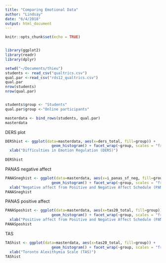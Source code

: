 ```yaml
---
title: "Comparing Emotional Data"
author: "Lindsay"
date: "6/4/2018"
output: html_document
---
```


```r
knitr::opts_chunk$set(echo = TRUE)


library(ggplot2)
library(readr)
library(dplyr)
```


```r

setwd("~/Documents/thieu")
students <- read_csv("qualtrics.csv")
qual.par <-read_csv("rds12_qualtrics.csv")
qual.par
nrow(students)
nrow(qual.par)


students$group <- "Students"
qual.par$group <-"Online participants"
```

```r
masterdata <- bind_rows(students, qual.par)
masterdata
```
DERS plot
```r
DERShist <- ggplot(data=masterdata, aes(x=ders_total, fill=group)) + 
                     geom_histogram() + facet_wrap(~group, scales = "free_y") +
  xlab("Difficulties in Emotion Regulation (DERS)") 
  
DERShist
```
 
 PANAS negative affect
```r
PANASneghist <- ggplot(data=masterdata, aes(x=i_panas_sf_neg, fill=group)) + 
                     geom_histogram() + facet_wrap(~group, scales = "free_y") +
  xlab("Negative affect from Positive and Negative Affect Schedule (PANAS)") 
PANASneghist
```
 
 PANAS positive affect
```r
PANASposhist <- ggplot(data=masterdata, aes(x=tas20_total, fill=group)) + 
                     geom_histogram() + facet_wrap(~group, scales = "free_y") +
  xlab("Positive affect from Positive and Negative Affect Schedule (PANAS)") 
PANASposhist
```
 
 
 TAS
```r
TAShist <- ggplot(data=masterdata, aes(x=tas20_total, fill=group)) + 
                     geom_histogram() + facet_wrap(~group, scales = "free_y") +
  xlab("Toronto Alexithymia Scale (TAS)") 
TAShist
```

 

